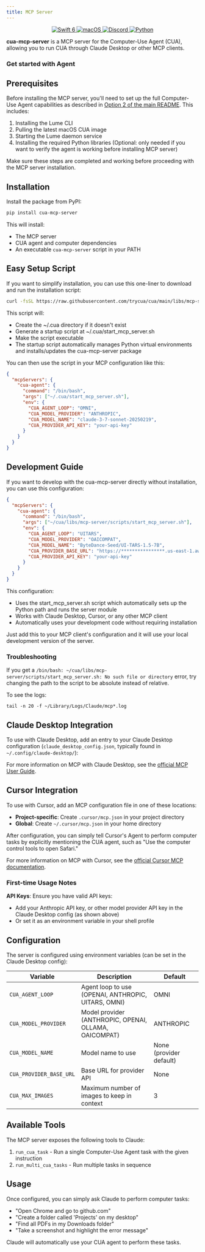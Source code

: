 ```yaml
---
title: MCP Server
---
```


<div
  align="center"
  style={{
    display: 'flex',
    gap: '10px',
    margin: '0 auto',
    width: '100%',
    justifyContent: 'center',
  }}
>
  <a href="#">
    <img
      src="https://img.shields.io/badge/Swift_6-F54A2A?logo=swift&logoColor=white&labelColor=F54A2A"
      alt="Swift 6"
    />
  </a>
  <a href="#">
    <img
      src="https://img.shields.io/badge/macOS-000000?logo=apple&logoColor=F0F0F0"
      alt="macOS"
    />
  </a>
  <a href="https://discord.com/invite/mVnXXpdE85">
    <img
      src="https://img.shields.io/badge/Discord-%235865F2.svg?&logo=discord&logoColor=white"
      alt="Discord"
    />
  </a>
  <a href="https://pypi.org/project/cua-computer/">
    <img
      src="https://img.shields.io/pypi/v/cua-computer?color=blue"
      alt="Python"
    />
  </a>
</div>

**cua-mcp-server** is a MCP server for the Computer-Use Agent (CUA), allowing you to run CUA through Claude Desktop or other MCP clients.

### Get started with Agent

## Prerequisites

Before installing the MCP server, you'll need to set up the full Computer-Use Agent capabilities as described in [Option 2 of the main README](../../README.md#option-2-full-computer-use-agent-capabilities). This includes:

1. Installing the Lume CLI
2. Pulling the latest macOS CUA image
3. Starting the Lume daemon service
4. Installing the required Python libraries (Optional: only needed if you want to verify the agent is working before installing MCP server)

Make sure these steps are completed and working before proceeding with the MCP server installation.

## Installation

Install the package from PyPI:

```bash
pip install cua-mcp-server
```

This will install:

- The MCP server
- CUA agent and computer dependencies
- An executable `cua-mcp-server` script in your PATH

## Easy Setup Script

If you want to simplify installation, you can use this one-liner to download and run the installation script:

```bash
curl -fsSL https://raw.githubusercontent.com/trycua/cua/main/libs/mcp-server/scripts/install_mcp_server.sh | bash
```

This script will:

- Create the ~/.cua directory if it doesn't exist
- Generate a startup script at ~/.cua/start_mcp_server.sh
- Make the script executable
- The startup script automatically manages Python virtual environments and installs/updates the cua-mcp-server package

You can then use the script in your MCP configuration like this:

```json
{
  "mcpServers": {
    "cua-agent": {
      "command": "/bin/bash",
      "args": ["~/.cua/start_mcp_server.sh"],
      "env": {
        "CUA_AGENT_LOOP": "OMNI",
        "CUA_MODEL_PROVIDER": "ANTHROPIC",
        "CUA_MODEL_NAME": "claude-3-7-sonnet-20250219",
        "CUA_PROVIDER_API_KEY": "your-api-key"
      }
    }
  }
}
```

## Development Guide

If you want to develop with the cua-mcp-server directly without installation, you can use this configuration:

```json
{
  "mcpServers": {
    "cua-agent": {
      "command": "/bin/bash",
      "args": ["~/cua/libs/mcp-server/scripts/start_mcp_server.sh"],
      "env": {
        "CUA_AGENT_LOOP": "UITARS",
        "CUA_MODEL_PROVIDER": "OAICOMPAT",
        "CUA_MODEL_NAME": "ByteDance-Seed/UI-TARS-1.5-7B",
        "CUA_PROVIDER_BASE_URL": "https://****************.us-east-1.aws.endpoints.huggingface.cloud/v1",
        "CUA_PROVIDER_API_KEY": "your-api-key"
      }
    }
  }
}
```

This configuration:

- Uses the start_mcp_server.sh script which automatically sets up the Python path and runs the server module
- Works with Claude Desktop, Cursor, or any other MCP client
- Automatically uses your development code without requiring installation

Just add this to your MCP client's configuration and it will use your local development version of the server.

### Troubleshooting

If you get a `/bin/bash: ~/cua/libs/mcp-server/scripts/start_mcp_server.sh: No such file or directory` error, try changing the path to the script to be absolute instead of relative.

To see the logs:

```
tail -n 20 -f ~/Library/Logs/Claude/mcp*.log
```

## Claude Desktop Integration

To use with Claude Desktop, add an entry to your Claude Desktop configuration (`claude_desktop_config.json`, typically found in `~/.config/claude-desktop/`):

For more information on MCP with Claude Desktop, see the [official MCP User Guide](https://modelcontextprotocol.io/quickstart/user).

## Cursor Integration

To use with Cursor, add an MCP configuration file in one of these locations:

- **Project-specific**: Create `.cursor/mcp.json` in your project directory
- **Global**: Create `~/.cursor/mcp.json` in your home directory

After configuration, you can simply tell Cursor's Agent to perform computer tasks by explicitly mentioning the CUA agent, such as "Use the computer control tools to open Safari."

For more information on MCP with Cursor, see the [official Cursor MCP documentation](https://docs.cursor.com/context/model-context-protocol).

### First-time Usage Notes

**API Keys**: Ensure you have valid API keys:

- Add your Anthropic API key, or other model provider API key in the Claude Desktop config (as shown above)
- Or set it as an environment variable in your shell profile

## Configuration

The server is configured using environment variables (can be set in the Claude Desktop config):

| Variable                | Description                                           | Default                 |
| ----------------------- | ----------------------------------------------------- | ----------------------- |
| `CUA_AGENT_LOOP`        | Agent loop to use (OPENAI, ANTHROPIC, UITARS, OMNI)   | OMNI                    |
| `CUA_MODEL_PROVIDER`    | Model provider (ANTHROPIC, OPENAI, OLLAMA, OAICOMPAT) | ANTHROPIC               |
| `CUA_MODEL_NAME`        | Model name to use                                     | None (provider default) |
| `CUA_PROVIDER_BASE_URL` | Base URL for provider API                             | None                    |
| `CUA_MAX_IMAGES`        | Maximum number of images to keep in context           | 3                       |

## Available Tools

The MCP server exposes the following tools to Claude:

1. `run_cua_task` - Run a single Computer-Use Agent task with the given instruction
2. `run_multi_cua_tasks` - Run multiple tasks in sequence

## Usage

Once configured, you can simply ask Claude to perform computer tasks:

- "Open Chrome and go to github.com"
- "Create a folder called 'Projects' on my desktop"
- "Find all PDFs in my Downloads folder"
- "Take a screenshot and highlight the error message"

Claude will automatically use your CUA agent to perform these tasks.
